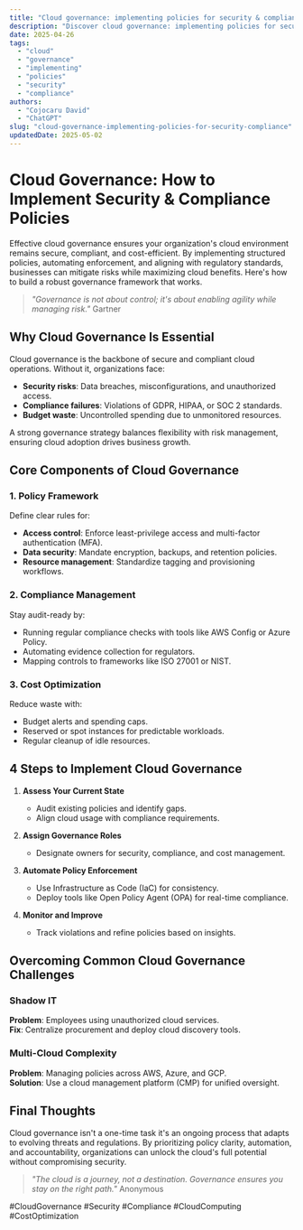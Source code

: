 ```yaml
---
title: "Cloud governance: implementing policies for security & compliance"
description: "Discover cloud governance: implementing policies for security & compliance with this in-depth guide, providing actionable insights and practical tips to boost your knowledge and results."
date: 2025-04-26
tags:
  - "cloud"
  - "governance"
  - "implementing"
  - "policies"
  - "security"
  - "compliance"
authors:
  - "Cojocaru David"
  - "ChatGPT"
slug: "cloud-governance-implementing-policies-for-security-compliance"
updatedDate: 2025-05-02
---
```


# Cloud Governance: How to Implement Security & Compliance Policies  

Effective cloud governance ensures your organization's cloud environment remains secure, compliant, and cost-efficient. By implementing structured policies, automating enforcement, and aligning with regulatory standards, businesses can mitigate risks while maximizing cloud benefits. Here's how to build a robust governance framework that works.  

> *"Governance is not about control; it's about enabling agility while managing risk."*   Gartner  

## Why Cloud Governance Is Essential  

Cloud governance is the backbone of secure and compliant cloud operations. Without it, organizations face:  

- **Security risks**: Data breaches, misconfigurations, and unauthorized access.  
- **Compliance failures**: Violations of GDPR, HIPAA, or SOC 2 standards.  
- **Budget waste**: Uncontrolled spending due to unmonitored resources.  

A strong governance strategy balances flexibility with risk management, ensuring cloud adoption drives business growth.  

## Core Components of Cloud Governance  

### 1. Policy Framework  

Define clear rules for:  

- **Access control**: Enforce least-privilege access and multi-factor authentication (MFA).  
- **Data security**: Mandate encryption, backups, and retention policies.  
- **Resource management**: Standardize tagging and provisioning workflows.  

### 2. Compliance Management  

Stay audit-ready by:  

- Running regular compliance checks with tools like AWS Config or Azure Policy.  
- Automating evidence collection for regulators.  
- Mapping controls to frameworks like ISO 27001 or NIST.  

### 3. Cost Optimization  

Reduce waste with:  

- Budget alerts and spending caps.  
- Reserved or spot instances for predictable workloads.  
- Regular cleanup of idle resources.  

## 4 Steps to Implement Cloud Governance  

1. **Assess Your Current State**  
   - Audit existing policies and identify gaps.  
   - Align cloud usage with compliance requirements.  

2. **Assign Governance Roles**  
   - Designate owners for security, compliance, and cost management.  

3. **Automate Policy Enforcement**  
   - Use Infrastructure as Code (IaC) for consistency.  
   - Deploy tools like Open Policy Agent (OPA) for real-time compliance.  

4. **Monitor and Improve**  
   - Track violations and refine policies based on insights.  

## Overcoming Common Cloud Governance Challenges  

### Shadow IT  

**Problem**: Employees using unauthorized cloud services.  
**Fix**: Centralize procurement and deploy cloud discovery tools.  

### Multi-Cloud Complexity  

**Problem**: Managing policies across AWS, Azure, and GCP.  
**Solution**: Use a cloud management platform (CMP) for unified oversight.  

## Final Thoughts  

Cloud governance isn't a one-time task it's an ongoing process that adapts to evolving threats and regulations. By prioritizing policy clarity, automation, and accountability, organizations can unlock the cloud's full potential without compromising security.  

> *"The cloud is a journey, not a destination. Governance ensures you stay on the right path."*   Anonymous  

#CloudGovernance #Security #Compliance #CloudComputing #CostOptimization